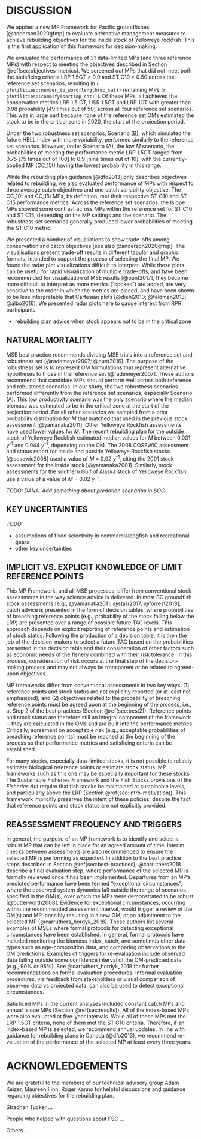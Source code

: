 # DISCUSSION {#sec:discussion}

We applied a new MP Framework for Pacific groundfishes [@anderson2020gfmp] to evaluate alternative management measures to achieve rebuilding objectives for the inside stock of Yelloweye rockfish.
This is the first application of this framework for decision-making.

We evaluated the performance of 31 data-limited MPs (and three reference MPs) with respect to meeting the objectives described in Section \@ref(sec:objectives-metrics).
We screened out MPs that did not meet both the satisficing criteria LRP 1.5GT > 0.9 and ST C10 > 0.50 across the reference set scenarios, resulting in `r gfutilities::number_to_word(length(mp_sat))` remaining MPs (`r gfutilities::commify(sort(mp_sat))`).
Of these MPs, all achieved the conservation metrics LRP 1.5 GT, USR 1.5GT and LRP 1GT with greater than 0.98 probability [49 times out of 50] across all four reference set scenarios.
This was in large part because none of the reference set OMs estimated the stock to be in the critical zone in 2020, the start of the projection period.

Under the two robustness set scenarios, Scenario (B), which simulated the future HBLL index with more variability, performed similarly to the reference set scenarios.
However, under Scenario (A), the low *M* scenario, the probabilities of meeting the performance metric LRP 1.5GT ranged from 0.75 [75 times out of 100] to 0.9 [nine times out of 10], with the currently-applied MP (CC_15t) having the lowest probability in this range.

While the rebuilding plan guidance [@dfo2013] only describes objectives related to rebuilding, we also evaluated performance of MPs with respect to three average catch objectives and one catch variability objective.
The CC_10t and CC_15t MPs, by definition, met their respective ST C10 and ST C15 performance metrics.
Across the reference set scenarios, the Islope MPs showed some contrast across MPs within the reference set for ST C10 and ST C15, depending on the MP settings and the scenario.
The robustness set scenarios generally produced lower probabilities of meeting the ST C10 metric. 

We presented a number of visualiations to show trade-offs among conservation and catch objectives [see also @anderson2020gfmp].
The visualisations present trade-off results in different tabular and graphic formats, intended to support the process of selecting the final MP.
We found the radar plot visualizations difficult to interpret.
While these plots can be useful for rapid visualization of multiple trade-offs, and have been recommended for visualization of MSE results [@punt2017], they become more difficult to interpret as more metrics ("spokes") are added, are very sensitive to the order in which the metrics are placed, and have been shown to be less interpretable that Cartesian plots [@diehl2010; @feldman2013; @albo2016].
We presented radar plots here to gauge interest from RPR participants.


- rebuilding plan advice when stock appears not to be in the critical zone

## NATURAL MORTALITY

MSE best practice recommends dividing MSE trials into a reference set and robustness set [@rademeyer2007; @punt2016].
The purpose of the robustness set is to represent OM formulations that represent alternative  hypotheses to those in the reference set [@rademeyer2007].
These authors recommend that candidate MPs should perform well across both reference and robustness scenarios.
In our study, the two robustness scenarios performed differently from the reference set scenarios, especially Scenario (A).
This low productivity scenario was the only scenario where the median biomass was estimated to be in the critical zone at the start of the projection period.
For all other scenarios we sampled from a prior probability distribution for *M* that matched that used in the previous stock assessment [@yamanaka2011].
Other Yelloweye Rockfish assessments have used lower values for *M*.
The recent rebuilding plan for the outside stock of Yelloweye Rockfish estimated median values for *M* between 0.031 *y*^-1^ and 0.044 *y*^-1^, depending on the OM.
The 2008 COSEWIC assessment and status report for inside and outside Yelloweye Rockfish stocks [@cosewic2008] used a value of *M* = 0.02 *y*^-1^, citing the 2001 stock assessment for the inside stock [@yamanaka2001].
Similarly, stock assessments for the southern Gulf of Alaska stock of Yelloweye Rockfish use a value of a value of *M* = 0.02 *y*^-1^.

*TODO: DANA. Add something about predation scenarios in SOG*

## KEY UNCERTAINTIES

*TODO*

- assumptions of fixed selectivity in commercialdogfish and recreational gears
- other key uncertainties

## IMPLICIT VS. EXPLICIT KNOWLEDGE OF LIMIT REFERENCE POINTS {#sec:discussion-implicit}

This MP Framework, and all MSE processes, differ from conventional stock assessments in the way science advice is delivered.
In most BC groundfish stock assessments [e.g., @yamanaka2011; @starr2017; @forrest2019], catch advice is presented in the form of decision tables, where probabilities of breaching reference points (e.g., probability of the stock falling below the LRP) are presented over a range of possible future TAC levels.
This approach depends on explicit reporting of reference points and estimation of stock status.
Following the production of a decision table, it is then the job of the decision-makers to select a future TAC based on the probabilities presented in the decision table and their consideration of other factors such as economic needs of the fishery combined with their risk tolerance.
In this process, consideration of risk occurs at the final step of the decision-making process and may not always be transparent or be related to agreed-upon objectives.

MP frameworks differ from conventional assessments in two key ways: (1) reference points and stock status are not explicitly reported (or at least not emphasized); and (2) objectives related to the probability of breaching reference points must be agreed upon at the beginning of the process, i.e., at Step 2 of the best practices (Section \@ref(sec:best2)).
Reference points and stock status are therefore still an integral component of the framework---they are calculated in the OMs and are built into the performance metrics.
Critically, agreement on acceptable risk (e.g., acceptable probabilities of breaching reference points) must be reached at the beginning of the process so that performance metrics and satisficing criteria can be established.

For many stocks, especially data-limited stocks, it is not possible to reliably estimate biological reference points or estimate stock status.
MP frameworks such as this one may be especially important for these stocks
The Sustainable Fisheries Framework and the Fish Stocks provisions of the *Fisheries Act* require that fish stocks be maintained at sustainable levels, and particularly above the LRP (Section \@ref(sec:intro-motivation)).
This framework implicitly preserves the intent of these policies, despite the fact that reference points and stock status are not explicitly provided.

## REASSESSMENT FREQUENCY AND TRIGGERS {#sec:discussion-triggers}

In general, the purpose of an MP framework is to identify and select a robust MP that can be left in place for an agreed amount of time.
Interim checks between assessments are also recommended to ensure the selected MP is performing as expected.
In addition to the best practice steps described in Section \@ref(sec:best-practices), @carruthers2018 describe a final evaluation step, where performance of the selected MP is formally reviewed once it has been implemented.
Departures from an MP's predicted performance have been termed "exceptional circumstances", where the observed system dynamics fall outside the range of scenarios specified in the OM(s), over which the MPs were demonstrated to be robust [@butterworth2008].
Evidence for exceptional circumstances, occurring within the recommended assessment interval, would trigger a review of the OM(s) and MP, possibly resulting in a new OM, or an adjustment to the selected MP [@carruthers_hordyk_2018].
These authors list several examples of MSEs where formal protocols for detecting exceptional circumstances have been established.
In general, formal protocols have included monitoring the biomass index, catch, and sometimes other data-types such as age-composition data, and comparing observations to the OM predictions.
Examples of triggers for re-evaluation include observed data falling outside some confidence interval of the OM-predicted data (e.g., 90% or 95%).
See @carruthers_hordyk_2018 for further recommendations on formal evaluation procedures.
Informal evaluation procedures, via feedback from stakeholders or visual comparison of observed data vs projected data, can also be used to detect exceptional circumstances.

Satisficed MPs in the current analyses included constant catch MPs and annual Islope MPs (Section \@ref(sec:results)). All of the index-based MPs were also evaluated at five-year intervals. While all of these MPs met the LRP 1.5GT criteria, none of them met the ST C10 criteria.
Therefore, if an index-based MP is selected, we recommend annual updates.
In line with guidance for rebuilding plans in Canada (@dfo2013), we recommend re-valuation of the performance of the selected MP at least every three years. 

\clearpage

# ACKNOWLEDGEMENTS

We are grateful to the members of our technical advisory group Adam Keizer, Maureen Finn, Roger Kanno for helpful discussions and guidance regarding objectives for the rebuilding plan.

Strachan Tucker ...

People who helped with questions about FSC ...

Others ...

